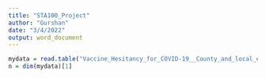 ```yaml
---
title: "STA100_Project"
author: "Gurshan"
date: "3/4/2022"
output: word_document
---
```


```r
mydata = read.table("Vaccine_Hesitancy_for_COVID-19__County_and_local_estimates.csv", header=T, sep="\t")
n = dim(mydata)[1]

```


